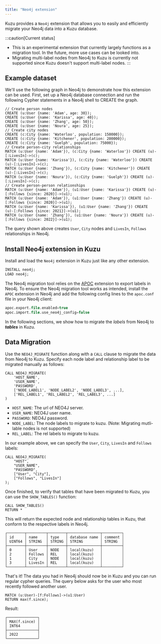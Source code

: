 ```yaml
---
title: "Neo4j extension"
---
```



Kuzu provides a `Neo4j` extension that allows you to easily and efficiently migrate your Neo4j data into a Kuzu database.

:::caution[Current status]
- This is an experimental extension that currently largely functions as a migration tool. In the future, more use cases can be looked into.
- Migrating multi-label nodes from Neo4j to Kuzu is currently not supported since Kuzu doesn't support multi-label nodes.
:::

## Example dataset

We'll use the following graph in Neo4j to demonstrate how this extension can be used.
First, set up a Neo4j database connection and run the following Cypher statements in a Neo4j shell to CREATE the graph.

```cypher
// Create person nodes
CREATE (u:User {name: 'Adam', age: 30});
CREATE (u:User {name: 'Karissa', age: 40});
CREATE (u:User {name: 'Zhang', age: 50});
CREATE (u:User {name: 'Noura', age: 25});
// Create city nodes
CREATE (c:City {name: 'Waterloo', population: 150000});
CREATE (c:City {name: 'Kitchener', population: 200000});
CREATE (c:City {name: 'Guelph', population: 75000});
// Create person-city relationships
MATCH (u:User {name: 'Adam'}), (c:City {name: 'Waterloo'}) CREATE (u)-[:LivesIn]->(c);
MATCH (u:User {name: 'Karissa'}), (c:City {name: 'Waterloo'}) CREATE (u)-[:LivesIn]->(c);
MATCH (u:User {name: 'Zhang'}), (c:City {name: 'Kitchener'}) CREATE (u)-[:LivesIn]->(c);
MATCH (u:User {name: 'Noura'}), (c:City {name: 'Guelph'}) CREATE (u)-[:LivesIn]->(c);
// Create person-person relationships
MATCH (u:User {name: 'Adam'}), (u1:User {name: 'Karissa'}) CREATE (u)-[:Follows {since: 2020}]->(u1);
MATCH (u:User {name: 'Adam'}), (u1:User {name: 'Zhang'}) CREATE (u)-[:Follows {since: 2020}]->(u1);
MATCH (u:User {name: 'Karissa'}), (u1:User {name: 'Zhang'}) CREATE (u)-[:Follows {since: 2021}]->(u1);
MATCH (u:User {name: 'Zhang'}), (u1:User {name: 'Noura'}) CREATE (u)-[:Follows {since: 2022}]->(u1);
```
The query shown above creates `User`, `City` nodes and `LivesIn`, `Follows` relationships in Neo4j.

## Install Neo4j extension in Kuzu

Install and load the `Neo4j` extension in Kuzu just like any other extension.

```sql
INSTALL neo4j;
LOAD neo4j;
```

The Neo4j migration tool relies on the [APOC](https://neo4j.com/labs/apoc/) extension to export labels in Neo4j. 
To ensure the Neo4j migration tool works as intended, install the `APOC` extension in Neo4j and add the
following config lines to the `apoc.conf` file in your Neo4j client:
```sql
apoc.export.file.enabled=true
apoc.import.file.use_neo4j_config=false
```

In the following sections, we show how to migrate the *labels* from Neo4j to *__tables__* in Kuzu.

## Data Migration

Use the `NEO4J_MIGRATE` function along with a `CALL` clause to migrate the data from Neo4j to Kuzu.
Specify each node label and relationship label to be migrated manually as follows:

```cypher
CALL NEO4J_MIGRATE(
    'HOST_NAME',
    'USER_NAME',
    'PASSWORD',
    ['NODE_LABEL1', 'NODE_LABEL2', 'NODE_LABEL3', ...],
    ['REL_LABEL1', 'REL_LABEL2', 'REL_LABEL3', ...]
)
```
- `HOST_NAME`: The url of NEO4J server.
- `USER_NAME`: NEO4J user name.
- `PASSWORD`: NEO4J password.
- `NODE_LABEL`: The node labels to migrate to kuzu. (Note: Migrating mutli-lable nodes is not supported)
- `REL_LABEL`: The rel labels to migrate to kuzu.

In our example above, we can specify the `User`, `City`, `LivesIn` and `Follows` labels:
```cypher
CALL NEO4J_MIGRATE(
    "HOST",
    "USER_NAME",
    "PASSWORD",
    ["User", "City"],
    ["Follows", "LivesIn"]
);
```

Once finished, to verify that tables that have been migrated to Kuzu, you can use the `SHOW_TABLES()` function:
```cypher
CALL SHOW_TABLES()
RETURN *
```

This will return the expected node and relationship tables in Kuzu, that conform to the respective labels in Neo4j.
```
┌────────┬─────────┬────────┬───────────────┬─────────┐
│ id     │ name    │ type   │ database name │ comment │
│ UINT64 │ STRING  │ STRING │ STRING        │ STRING  │
├────────┼─────────┼────────┼───────────────┼─────────┤
│ 0      │ User    │ NODE   │ local(kuzu)   │         │
│ 2      │ Follows │ REL    │ local(kuzu)   │         │
│ 1      │ City    │ NODE   │ local(kuzu)   │         │
│ 3      │ LivesIn │ REL    │ local(kuzu)   │         │
└────────┴─────────┴────────┴───────────────┴─────────┘
```

That's it! The data you had in Neo4j should now be in Kuzu and you can run regular cypher queries.
The query below asks for the user who most recently followed another user.

```cypher
MATCH (u:User)-[f:Follows]->(u1:User)
RETURN max(f.since);
```

Result:
```
┌──────────────┐
│ MAX(f.since) │
│ INT64        │
├──────────────┤
│ 2022         │
└──────────────┘
```
